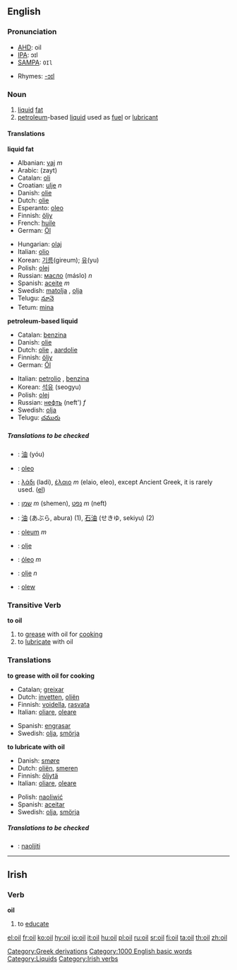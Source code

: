 {{wikipedia}}
==English==

===Pronunciation===
*[[AHD]]: oil
*[[IPA]]: ɔɪl
*[[SAMPA]]: <tt>OIl</tt>

*Rhymes: [[Rhymes:English:-ɔɪl|-ɔɪl]]

===Noun===
{{en-noun-reg}}
# [[liquid]] [[fat]]
# [[petroleum]]-based [[liquid]] used as [[fuel]] or [[lubricant]]

====Translations====
'''liquid fat'''
{{top}}
*Albanian: [[vaj]] ''m''
*Arabic: {{ARchar|[[زيت]]}} (zayt)
*Catalan: [[oli]] {{m}}
*Croatian: [[ulje]] ''n''
*Danish: [[olie]] {{c}}
*Dutch: [[olie]] {{f}}
*Esperanto: [[oleo]]
*Finnish: [[öljy]]
*French: [[huile]]
*German: [[Öl]] {{n}}
{{mid}}
*Hungarian: [[olaj]]
*Italian: [[olio#Italian|olio]] {{m}}
*Korean: [[기름]](gireum); [[유]](yu) 
*Polish: [[olej]] {{m}}
*Russian: [[масло]] (máslo) ''n''
*Spanish: [[aceite]] ''m''
*Swedish: [[matolja]] {{c}}, [[olja]] {{c}}
*Telugu: [[నూనె]]
*Tetum: [[mina]]
{{bottom}}

'''petroleum-based liquid'''
{{top}}
*Catalan: [[benzina]]
*Danish: [[olie]] {{c}}
*Dutch: [[olie]] {{f}}, [[aardolie]] {{f}}
*Finnish: [[öljy]]
*German: [[Öl]] {{n}}
{{mid}}
*Italian: [[petrolio]] {{m}}, [[benzina]] {{f}}
*Korean: [[석유]] (seogyu)
*Polish: [[olej]] {{m}}
*Russian: [[нефть]] (neft') ''f''
*Swedish: [[olja]] {{c}}
*Telugu: [[చమురు]]
{{bottom}}

=====Translations to be checked=====
{{checktrans}}
<!--Remove this section once all of the translations below have been moved into the tables above.-->
*{{ttbc|Chinese}}: [[油]] (yóu)
*{{ttbc|Esperanto}}: [[oleo]]
*{{ttbc|Greek}}: [[λάδι]] (ladi), [[έλαιο]] ''m'' (elaio, eleo), except Ancient Greek, it is rarely used. ([[:el:Λάδι|el]])
*{{ttbc|Hebrew}}: [[שמן]] ''m'' (shemen), [[נפט]] ''m'' (neft)
*{{ttbc|Japanese}}: [[油]] (あぶら, abura) (1), [[石油]] (せきゆ, sekiyu) (2)
*{{ttbc|Latin}}: [[oleum]] ''m''
*{{ttbc|Norwegian}}: [[olje]]
*{{ttbc|Portuguese}}: [[óleo]] ''m''
*{{ttbc|Slovene}}: [[olje]] ''n''
*{{ttbc|Welsh}}: [[olew]]

===Transitive Verb===
'''to oil'''
# to [[grease]] with oil for [[cook]]ing
# to [[lubricate]] with oil

===Translations===
'''to grease with oil for cooking'''
{{top}}
*Catalan; [[greixar]]
*Dutch: [[invetten]], [[oliën]]
*Finnish: [[voidella]], [[rasvata]]
*Italian: [[oliare]], [[oleare]]
{{mid}}
*Spanish: [[engrasar]]
*Swedish: [[olja]], [[smörja]]
{{bottom}}

'''to lubricate with oil'''
{{top}}
*Danish: [[smøre]]
*Dutch: [[oliën]], [[smeren]]
*Finnish: [[öljytä]]
*Italian: [[oliare]], [[oleare]]
{{mid}}
*Polish: [[naoliwić]]
*Spanish: [[aceitar]]
*Swedish: [[olja]], [[smörja]]
{{bottom}}

=====Translations to be checked=====
{{checktrans}}
<!--Remove this section once all of the translations below have been moved into the tables above.-->
*{{ttbc|Slovene}}: [[naoljiti]]

[[Category:Greek derivations]]
[[Category:1000 English basic words]]
[[Category:Liquids]]

----

==Irish==
===Verb===
'''oil'''

# to [[educate]]

[[Category:Irish verbs]]

[[el:oil]]
[[fr:oil]]
[[ko:oil]]
[[hy:oil]]
[[io:oil]]
[[it:oil]]
[[hu:oil]]
[[pl:oil]]
[[ru:oil]]
[[sr:oil]]
[[fi:oil]]
[[ta:oil]]
[[th:oil]]
[[zh:oil]]